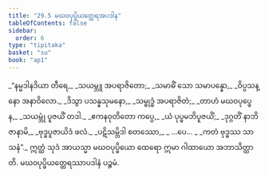 ```yaml
---
title: "29.5 မဃဝပုပ္ဖိယတ္ထေရအပဒါန"
tableOfContents: false
sidebar:
  order: 6
type: "tipitaka"
basket: "su"
book: "ap1"
---
```



<DynamicBreadcrumb />

<Division number="20" book="ap1">

<Paragraph number="3314" type="verses" book="ap1">
_“နမ္မဒါနဒိယာ တီရေ,_  
_သယမ္ဘူ အပရာဇိတော;_  
_သမာဓိံ သော သမာပန္နော,_  
_ဝိပ္ပသန္နော အနာဝိလော._  

</Paragraph>

</Division>
<Division number="21" book="ap1">

<Paragraph number="3315" type="verses" book="ap1">
_ဒိသွာ ပသန္နသုမနော,_  
_သမ္ဗုဒ္ဓံ အပရာဇိတံ;_  
_တာဟံ မဃဝပုပ္ဖေန,_  
_သယမ္ဘုံ ပူဇယိံ တဒါ._  

</Paragraph>

</Division>
<Division number="22" book="ap1">

<Paragraph number="3316" type="verses" book="ap1">
_ဧကနဝုတိတော ကပ္ပေ,_  
_ယံ ပုပ္ဖမဘိပူဇယိံ;_  
_ဒုဂ္ဂတိံ နာဘိဇာနာမိ,_  
_ဗုဒ္ဓပူဇာယိဒံ ဖလံ._  

</Paragraph>

</Division>
<Division number="23" book="ap1">

<Paragraph number="3317" type="verses" book="ap1">
_ပဋိသမ္ဘိဒါ စတဿော,_  
_ …ပေ… _  
_ကတံ ဗုဒ္ဓဿ သာသနံ”._  

</Paragraph>

<Paragraph number="3318" book="ap1">
ဣတ္ထံ သုဒံ အာယသ္မာ မဃဝပုပ္ဖိယော ထေရော ဣမာ ဂါထာယော အဘာသိတ္ထာတိ.

</Paragraph>
</Division>

<Paragraph number="3319" type="center" book="ap1">
မဃဝပုပ္ဖိယတ္ထေရဿာပဒါနံ ပဉ္စမံ.
</Paragraph>